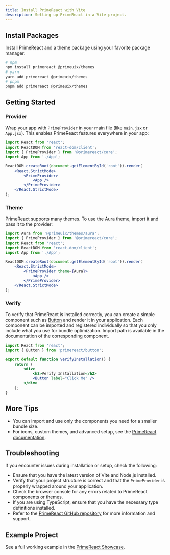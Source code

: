 ```yaml
---
title: Install PrimeReact with Vite
description: Setting up PrimeReact in a Vite project.
---
```


## Install Packages

Install PrimeReact and a theme package using your favorite package manager:

```bash
# npm
npm install primereact @primeuix/themes
# yarn
yarn add primereact @primeuix/themes
# pnpm
pnpm add primereact @primeuix/themes
```

## Getting Started

### Provider

Wrap your app with `PrimeProvider` in your main file (like `main.jsx` or `App.jsx`). This enables PrimeReact features everywhere in your app:

```jsx
import React from 'react';
import ReactDOM from 'react-dom/client';
import { PrimeProvider } from '@primereact/core';
import App from './App';

ReactDOM.createRoot(document.getElementById('root')).render(
    <React.StrictMode>
        <PrimeProvider>
            <App />
        </PrimeProvider>
    </React.StrictMode>
);
```

### Theme

PrimeReact supports many themes. To use the Aura theme, import it and pass it to the provider:

```jsx
import Aura from '@primeuix/themes/aura';
import { PrimeProvider } from '@primereact/core';
import React from 'react';
import ReactDOM from 'react-dom/client';
import App from './App';

ReactDOM.createRoot(document.getElementById('root')).render(
    <React.StrictMode>
        <PrimeProvider theme={Aura}>
            <App />
        </PrimeProvider>
    </React.StrictMode>
);
```

### Verify

To verify that PrimeReact is installed correctly, you can create a simple component such as [Button](/button) and render it in your application.
Each component can be imported and registered individually so that you only include what you use for bundle optimization. Import path is available in the documentation of the corresponding component.

```jsx
import React from 'react';
import { Button } from 'primereact/button';

export default function VerifyInstallation() {
    return (
        <div>
            <h2>Verify Installation</h2>
            <Button label="Click Me" />
        </div>
    );
}
```

## More Tips

- You can import and use only the components you need for a smaller bundle size.
- For icons, custom themes, and advanced setup, see the [PrimeReact documentation](https://primefaces.org/primereact/setup).

## Troubleshooting

If you encounter issues during installation or setup, check the following:

- Ensure that you have the latest version of Vite and Node.js installed.
- Verify that your project structure is correct and that the `PrimeProvider` is properly wrapped around your application.
- Check the browser console for any errors related to PrimeReact components or themes.
- If you are using TypeScript, ensure that you have the necessary type definitions installed.
- Refer to the [PrimeReact GitHub repository](https://github.com/primefaces/primereact) for more information and support.

## Example Project

See a full working example in the [PrimeReact Showcase](https://primefaces.org/primereact/showcase).
